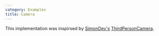 ```yaml
---
category: Examples
title: Camera
---
```


This implementation was inspirsed by [SimonDev's](https://twitter.com/iced_coffee_dev) [ThirdPersonCamera](https://github.com/simondevyoutube/ThreeJS_Tutorial_ThirdPersonCamera).

<Example path="camera/third-person-camera" />
